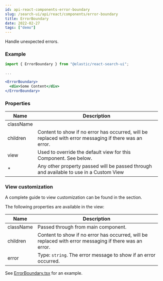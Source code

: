 ```yaml
---
id: api-react-components-error-boundary
slug: /search-ui/api/react/components/error-boundary
title: ErrorBoundary
date: 2022-02-27
tags: ["demo"]
---
```


Handle unexpected errors.

### Example

```jsx
import { ErrorBoundary } from "@elastic/react-search-ui";

...

<ErrorBoundary>
  <div>Some Content</div>
</ErrorBoundary>
```

### Properties

| Name      | Description                                                                                                                                                                  |
| --------- | ---------------------------------------------------------------------------------------------------------------------------------------------------------------------------- |
| className |                                                                                                                                                                              |
| children  | Content to show if no error has occurred, will be replaced with error messaging if there was an error.                                                                       |
| view      | Used to override the default view for this Component. See <DocLink id="api-react-components-error-boundary" section="view-customization" text="View customization" /> below. |
| \*        | Any other property passed will be passed through and available to use in a Custom View                                                                                       |

### View customization

A complete guide to view customization can be found in the <DocLink id="guides-customizing-styles-and-html" section="customizing-html" text="Customization: Component views and HTML" /> section.

The following properties are available in the view:

| Name      | Description                                                                                            |
| --------- | ------------------------------------------------------------------------------------------------------ |
| className | Passed through from main component.                                                                    |
| children  | Content to show if no error has occurred, will be replaced with error messaging if there was an error. |
| error     | Type: `string`. The error message to show if an error occurred.                                        |

See [ErrorBoundary.tsx](https://github.com/elastic/search-ui/blob/main/packages/react-search-ui-views/src/ErrorBoundary.tsx) for an example.

